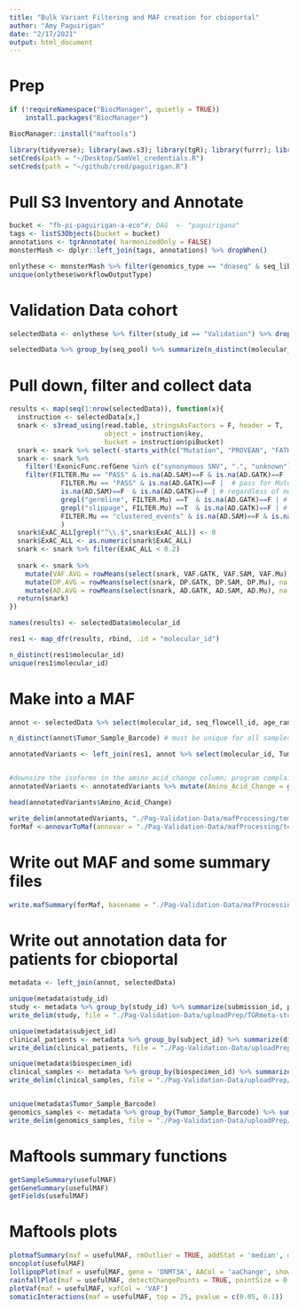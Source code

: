 ```yaml
---
title: "Bulk Variant Filtering and MAF creation for cbioportal"
author: "Amy Paguirigan"
date: "2/17/2021"
output: html_document
---
```

# Prep
```r
if (!requireNamespace("BiocManager", quietly = TRUE))
    install.packages("BiocManager")

BiocManager::install("maftools")
```

```r
library(tidyverse); library(aws.s3); library(tgR); library(furrr); library(maftools)
setCreds(path = "~/Desktop/SamVel_credentials.R")
setCreds(path = "~/github/cred/paguirigan.R")
```

# Pull S3 Inventory and Annotate
```r
bucket <- "fh-pi-paguirigan-a-eco"#; DAG  <- "paguirigana"
tags <- listS3Objects(bucket = bucket)
annotations <- tgrAnnotate( harmonizedOnly = FALSE)
monsterMash <- dplyr::left_join(tags, annotations) %>% dropWhen()

onlythese <- monsterMash %>% filter(genomics_type == "dnaseq" & seq_libtype == "one" & workflowName == "ITH_HALO_CARD" & workflowOutputType == "consensusVariants"  ) %>% dropWhen()
unique(onlythese$workflowOutputType)
```

# Validation Data cohort
```r
selectedData <- onlythese %>% filter(study_id == "Validation") %>% dropWhen()

selectedData %>% group_by(seq_pool) %>% summarize(n_distinct(molecular_id))
```

# Pull down, filter and collect data
```r
results <- map(seq(1:nrow(selectedData)), function(x){
  instruction <- selectedData[x,]
  snark <- s3read_using(read.table, stringsAsFactors = F, header = T, 
                        object = instruction$key, 
                        bucket = instruction$piBucket)
  snark <- snark %>% select(-starts_with(c("Mutation", "PROVEAN", "FATHMM", "Meta", "M.CAP", "MutPred", "fathmm", "Eigen", "integrated", "GERP", "phylo", "phast", "SIFT", "LRT", "SiPhy", "GenoCanyon", "GTex")))
  snark <- snark %>% 
    filter(!ExonicFunc.refGene %in% c("synonymous SNV", ".", "unknown")) %>%
    filter(FILTER.Mu == "PASS" & is.na(AD.SAM)==F & is.na(AD.GATK)==F |  # all three callers
             FILTER.Mu == "PASS" & is.na(AD.GATK)==F |  # pass for Mutect, and called by GATK too - NPM1 falls here
             is.na(AD.SAM)==F  & is.na(AD.GATK)==F | # regardless of mutect, if called by both others
             grepl("germline", FILTER.Mu) ==T  & is.na(AD.GATK)==F | # GATK, and germline, any samtools
             grepl("slippage", FILTER.Mu) ==T  & is.na(AD.GATK)==F | # GATK, and contains slippage filter for Mutect, any samtools
             FILTER.Mu == "clustered_events" & is.na(AD.SAM)==F & is.na(AD.GATK)==F # Mutect clustered events, and both other callers
             ) 
  snark$ExAC_ALL[grepl("^\\.$",snark$ExAC_ALL)] <- 0
  snark$ExAC_ALL <- as.numeric(snark$ExAC_ALL)
  snark <- snark %>% filter(ExAC_ALL < 0.2) 
  
  snark <- snark %>% 
    mutate(VAF.AVG = rowMeans(select(snark, VAF.GATK, VAF.SAM, VAF.Mu), na.rm = T)) %>% 
    mutate(DP.AVG = rowMeans(select(snark, DP.GATK, DP.SAM, DP.Mu), na.rm = T)) %>% 
    mutate(AD.AVG = rowMeans(select(snark, AD.GATK, AD.SAM, AD.Mu), na.rm = T))
  return(snark)
}) 

names(results) <- selectedData$molecular_id

res1 <- map_dfr(results, rbind, .id = "molecular_id")

n_distinct(res1$molecular_id)
unique(res1$molecular_id)
```

# Make into a MAF
```r
annot <- selectedData %>% select(molecular_id, seq_flowcell_id, age_range, tissue_type, seq_pool, study_id, subject_id, biospecimen_id, assay_material_id) %>% mutate(Tumor_Sample_Barcode = paste(molecular_id, assay_material_id, sep = "-"), SAMPLE_ID = paste(molecular_id, biospecimen_id, sep = "-"))

n_distinct(annot$Tumor_Sample_Barcode) # must be unique for all samples!!

annotatedVariants <- left_join(res1, annot %>% select(molecular_id, Tumor_Sample_Barcode, SAMPLE_ID))


#downsize the isoforms in the amino_acid_change column; program complains about an unexpected 'p' character
annotatedVariants <- annotatedVariants %>% mutate(Amino_Acid_Change = gsub(":p.*$", "", AAChange.refGene))

head(annotatedVariants$Amino_Acid_Change)

write_delim(annotatedVariants, "./Pag-Validation-Data/mafProcessing/temp.txt", delim = "\t")
forMaf <-annovarToMaf(annovar = "./Pag-Validation-Data/mafProcessing/temp.txt", Center = "FredHutch", refBuild = "hg38", MAFobj = T, sampleAnno = annot)

```

# Write out MAF and some summary files
```r
write.mafSummary(forMaf, basename = "./Pag-Validation-Data/mafProcessing/pag-validation") #this writes out the maf, the summaries, and all other metadata files
```


# Write out annotation data for patients for cbioportal
```r
metadata <- left_join(annot, selectedData)

unique(metadata$study_id)
study <- metadata %>% group_by(study_id) %>% summarize(submission_id, protocol, protocol_org) %>% unique()
write_delim(study, file = "./Pag-Validation-Data/uploadPrep/TGRmeta-study.txt", delim = "\t")

unique(metadata$subject_id)
clinical_patients <- metadata %>% group_by(subject_id) %>% summarize(diagnosis, subtype, sex, race ) %>% unique()
write_delim(clinical_patients, file = "./Pag-Validation-Data/uploadPrep/TGRmeta-clinical_patients.txt", delim = "\t")

unique(metadata$biospecimen_id)
clinical_samples <- metadata %>% group_by(biospecimen_id) %>% summarize(collection_event, collection_type, tissue_type_origin, cell_line_id) %>% unique()
write_delim(clinical_samples, file = "./Pag-Validation-Data/uploadPrep/TGRmeta-clinical_samples.txt", delim = "\t")


unique(metadata$Tumor_Sample_Barcode)
genomics_samples <- metadata %>% group_by(Tumor_Sample_Barcode) %>% summarize(genomics_type, seq_flowcell_id, seq_libtype, seq_pool) %>% unique()
write_delim(genomics_samples, file = "./Pag-Validation-Data/uploadPrep/TGRmeta-genomics_samples.txt", delim = "\t")

```









# Maftools summary functions
```r
getSampleSummary(usefulMAF)
getGeneSummary(usefulMAF)
getFields(usefulMAF)

```

# Maftools plots
```r
plotmafSummary(maf = usefulMAF, rmOutlier = TRUE, addStat = 'median', dashboard = TRUE, titvRaw = FALSE)
oncoplot(usefulMAF)
lollipopPlot(maf = usefulMAF, gene = 'DNMT3A', AACol = 'aaChange', showMutationRate = TRUE)
rainfallPlot(maf = usefulMAF, detectChangePoints = TRUE, pointSize = 0.4)
plotVaf(maf = usefulMAF, vafCol = 'VAF')
somaticInteractions(maf = usefulMAF, top = 25, pvalue = c(0.05, 0.1))
```


